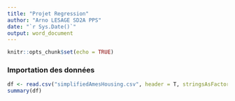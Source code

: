 ---
title: "Projet Regression"
author: "Arno LESAGE SD2A PPS"
date: "`r Sys.Date()`"
output: word_document
---

```{r setup, include=FALSE}
knitr::opts_chunk$set(echo = TRUE)
```

### Importation des données

```{r echo=FALSE}
df <- read.csv("simplifiedAmesHousing.csv", header = T, stringsAsFactors = T, sep = ";")
summary(df)
```
